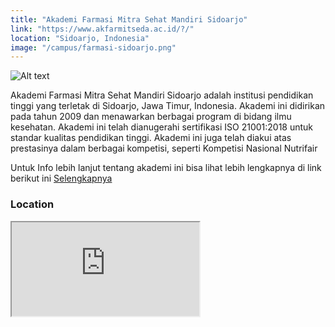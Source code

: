 ```yaml
---
title: "Akademi Farmasi Mitra Sehat Mandiri Sidoarjo"
link: "https://www.akfarmitseda.ac.id/?/"
location: "Sidoarjo, Indonesia"
image: "/campus/farmasi-sidoarjo.png"
---
```


![Alt text](https://4.bp.blogspot.com/-8KzRn7o-WaE/WD4LMHIk-oI/AAAAAAAACC4/ClN52a9ZXgE9RkLpdbMw9K7ayva58wPKQCLcB/s1600/Akademi+Farmasi+Mitra+Sehat+Mandiri+Sidoarjo.jpg "title")

Akademi Farmasi Mitra Sehat Mandiri Sidoarjo adalah institusi pendidikan tinggi yang terletak di Sidoarjo, Jawa Timur, Indonesia. Akademi ini didirikan pada tahun 2009 dan menawarkan berbagai program di bidang ilmu kesehatan. Akademi ini telah dianugerahi sertifikasi ISO 21001:2018 untuk standar kualitas pendidikan tinggi. Akademi ini juga telah diakui atas prestasinya dalam berbagai kompetisi, seperti Kompetisi Nasional Nutrifair

Untuk Info lebih lanjut tentang akademi ini bisa lihat lebih lengkapnya di link berikut ini [Selengkapnya](https://akfarmitseda.ac.id/)

### Location
<iframe src="https://www.google.com/maps/embed?pb=!1m18!1m12!1m3!1d3956.4249802044287!2d112.57485647507363!3d-7.418128873063676!2m3!1f0!2f0!3f0!3m2!1i1024!2i768!4f13.1!3m3!1m2!1s0x2e7809d6f9a93e09%3A0xea5df4c2006ee2e6!2sAkademi%20Farmasi%20Mitra%20Sehat%20Mandiri%20Sidoarjo!5e0!3m2!1sid!2sid!4v1706075393808!5m2!1sid!2sid" className="w-full h-96 mb-32" loading="lazy" referrerpolicy="no-referrer-when-downgrade"></iframe>
